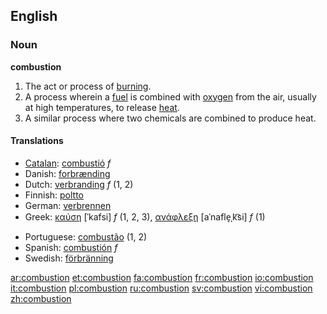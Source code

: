 ==English==

===Noun===
'''combustion'''

#The act or process of [[burn]]ing.
#A process wherein a [[fuel]] is combined with [[oxygen]] from the air, usually at high temperatures, to release [[heat]].
#A similar process where two chemicals are combined to produce heat.

====Translations====
{{rfc-trans}}

{{top}}
*[[Catalan]]: [[combustió]] ''f''
*Danish: [[forbrænding]]
*Dutch: [[verbranding]] ''f'' (1, 2)
*Finnish: [[poltto]]
*German: [[verbrennen]]
*Greek: [[καύση]] [ˈkafsi] ''f'' (1, 2, 3), [[ανάφλεξη]] [aˈnafle̞ˌk͡si] ''f'' (1)
{{mid}}
*Portuguese: [[combustão]] {{m}} (1, 2)
*Spanish: [[combustión]] ''f''
*Swedish: [[förbränning]]
{{bottom}}

[[ar:combustion]]
[[et:combustion]]
[[fa:combustion]]
[[fr:combustion]]
[[io:combustion]]
[[it:combustion]]
[[pl:combustion]]
[[ru:combustion]]
[[sv:combustion]]
[[vi:combustion]]
[[zh:combustion]]
